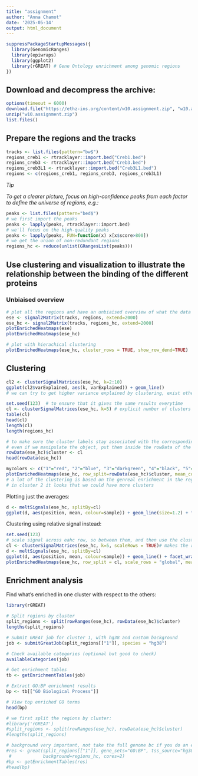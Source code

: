 ```yaml
---
title: "assignment"
author: "Anna Chamot"
date: '2025-05-14'
output: html_document
---
```



```r
suppressPackageStartupMessages({
  library(GenomicRanges)
  library(epiwraps)
  library(ggplot2)
  library(rGREAT) # Gene Ontology enrichment among genomic regions
})
```

## Download and decompress the archive: 

```r
options(timeout = 6000)
download.file("https://ethz-ins.org/content/w10.assignment.zip", "w10.assignment.zip")
unzip("w10.assignment.zip")
list.files()
```


## Prepare the regions and the tracks

```r
tracks <- list.files(pattern="bw$")
regions_creb1 <- rtracklayer::import.bed("Creb1.bed")
regions_creb3 <- rtracklayer::import.bed("Creb3.bed")
regions_creb3L1 <- rtracklayer::import.bed("Creb3L1.bed")
regions <- c(regions_creb1, regions_creb3, regions_creb3L1)
```
*Tip*

*To get a clearer picture, focus on high-confidence peaks from each factor to define the universe of regions, e.g.:*

```r
peaks <- list.files(pattern="bed$")
# we first import the peaks
peaks <- lapply(peaks, rtracklayer::import.bed)
# we'll focus on the high-quality peaks
peaks <- lapply(peaks, FUN=function(x) x[x$score>800])
# we get the union of non-redundant regions
regions_hc <- reduce(unlist(GRangesList(peaks)))
```

## Use clustering and visualization to illustrate the relationship between the binding of the different proteins

### Unbiaised overview

```r
# plot all the regions and have an unbiaised overview of what the data looks like
ese <- signal2Matrix(tracks, regions, extend=2000)
ese_hc <- signal2Matrix(tracks, regions_hc, extend=2000)
plotEnrichedHeatmaps(ese)
plotEnrichedHeatmaps(ese_hc)
```

```r
# plot with hierachical clustering
plotEnrichedHeatmaps(ese_hc, cluster_rows = TRUE, show_row_dend=TRUE)
```

## Clustering

```r
cl2 <- clusterSignalMatrices(ese_hc, k=2:10)
ggplot(cl2$varExplained, aes(k, varExplained)) + geom_line()
# we can try to get higher variance explained by clustering, exist other metrxi also (like separability) not trivial to chose, most important be in a reasonable range
```

```r
set.seed(123)  # to ensure that it gives the same results everytime
cl <- clusterSignalMatrices(ese_hc, k=5) # explicit number of clusters (but its still a complicated problem, based on judgment)
table(cl)
head(cl)
length(cl)
length(regions_hc)

# to make sure the cluster labels stay associated with the corresponding regions/rows
# even if we manipulate the object, put them inside the rowData of the object:
rowData(ese_hc)$cluster <- cl
head(rowData(ese_hc))
```
```r
mycolors <- c("1"="red", "2"="blue", "3"="darkgreen", "4"="black", "5"="orange")
plotEnrichedHeatmaps(ese_hc, row_split=rowData(ese_hc)$cluster, mean_color=mycolors, colors=c("white","darkred"))
# a lot of the clustering is based on the genreal enrichment in the region, we will correct that, like remember some regions have also signal in the input we can do how high is each signal relative to the other signals
# in cluster 2 it looks that we could have more clusters
```
Plotting just the averages:

```r
d <- meltSignals(ese_hc, splitBy=cl)
ggplot(d, aes(position, mean, colour=sample)) + geom_line(size=1.2) + facet_wrap(~split)
```
Clustering using relative signal instead:

```r
set.seed(123)  
# scale signal across eahc row, so between them, and then use the clustering we used before
cl <- clusterSignalMatrices(ese_hc, k=5, scaleRows = TRUE)# makes the results mroe stable, nstart=10)
d <- meltSignals(ese_hc, splitBy=cl)
ggplot(d, aes(position, mean, colour=sample)) + geom_line() + facet_wrap(~split)
plotEnrichedHeatmaps(ese_hc, row_split = cl, scale_rows = "global", mean_color=mycolors)

```

## Enrichment analysis

Find what's enriched in one cluster with respect to the others:

```r
library(rGREAT)

# Split regions by cluster
split_regions <- split(rowRanges(ese_hc), rowData(ese_hc)$cluster)
lengths(split_regions)

# Submit GREAT job for cluster 1, with hg38 and custom background
job <- submitGreatJob(split_regions[["1"]], species = "hg38")

# Check available categories (optional but good to check)
availableCategories(job)

# Get enrichment tables
tb <- getEnrichmentTables(job)

# Extract GO:BP enrichment results
bp <- tb[["GO Biological Process"]]

# View top enriched GO terms
head(bp)
```

```r

# we first split the regions by cluster:
#library('rGREAT')
#split_regions <- split(rowRanges(ese_hc), rowData(ese_hc)$cluster)
#lengths(split_regions)

# background very important, not take the full genome bc if you do an experiment in brain cells for instance all the clusters will have enriochment in vbrain related stuff but depends what you want to compare, probably you want to know if the is a enrichment of some regions in one cluster comapreed to the other clusters that show enrichment in one go
#res <- great(split_regions[["1"]], gene_sets="GO:BP", tss_source="hg38", 
 #            background=regions_hc, cores=2)
#bp <- getEnrichmentTables(res)
#head(bp)
```

































